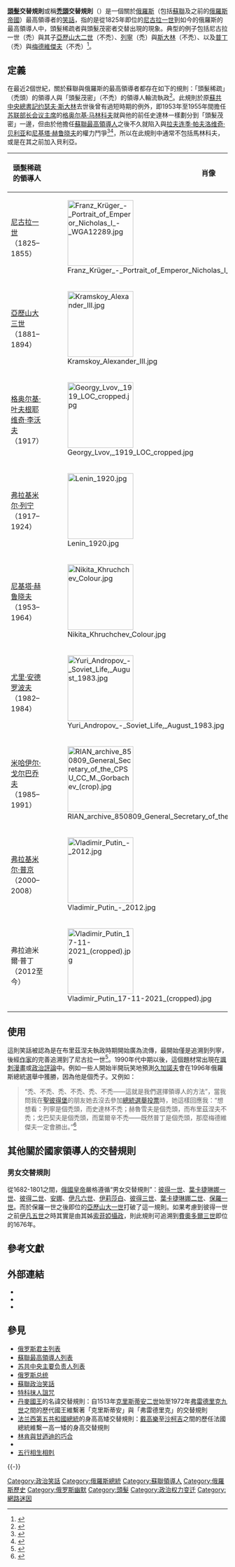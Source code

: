 {{noteTA
|G1 = PP
}}

'''[[頭髮|頭髮]]交替規則'''或稱'''[[禿頭|禿頭]]交替規則'''（{{lang-ru|Лысый–волосатый}}）是一個關於[[俄罗斯|俄羅斯]]（包括[[苏联|蘇聯]]及之前的[[俄罗斯帝国|俄羅斯帝國]]）最高領導者的[[蘇聯政治笑話|笑話]]，指的是從1825年即位的[[尼古拉一世_(俄罗斯)|尼古拉一世]]到如今的俄羅斯的最高領導人中，頭髮稀疏者與頭髮茂密者交替出現的現象。典型的例子包括尼古拉一世（禿）與其子[[亚历山大二世_(俄罗斯)|亞歷山大二世]]（不禿）、[[弗拉基米尔·列宁|列寧]]（禿）與[[约瑟夫·斯大林|斯大林]]（不禿）、以及[[弗拉基米尔·普京|普丁]]（禿）與[[德米特里·梅德韦杰夫|梅德維傑夫]]（不禿）<ref>{{cite web|title=Baldness Pattern: A New Cold War Analysis|url=http://www.wbur.org/npr/94340197|accessdate=2015-02-08|date=2008-09-10|last=Krulwich|first=Robert|publisher=WBUR|archive-date=2015-02-08|archive-url=https://web.archive.org/web/20150208182915/http://www.wbur.org/npr/94340197|dead-url=no}}</ref>。

==定義==
在最近2個世紀，關於蘇聯與俄羅斯的最高領導者都存在如下的規則：「頭髮稀疏」（禿頭）的領導人與「頭髮茂密」（不禿）的領導人輪流執政<ref>{{Cite web|url=http://www.aif.ru/politics/article_prmid_dta128716.html|accessdate=2015-02-09 <!-- | deadlinkdate = 2015-02-08 -->|author={{lang|ru|Виталий Цепляев}}|date=2007-12-25|work={{lang|ru|Аргументы и факты}}|archiveurl=https://web.archive.org/web/20080109104839/http://www.aif.ru/politics/article_prmid_dta128716.html|archivedate=2008-01-09|script-title=ru:Мистические закономерности российской власти}}</ref>。此規則於原[[苏共中央主要负责人列表|蘇共中央總書記]][[约瑟夫·斯大林|约瑟夫·斯大林]]去世後曾有過短時期的例外，即1953年至1955年間擔任[[苏联部长会议主席|苏联部长会议主席]]的[[格奥尔基·马林科夫|格奥尔基·马林科夫]]就與他的前任史達林一樣劃分到「頭髮茂密」一邊，但由於他擔任[[蘇聯最高領導人列表|蘇聯最高領導人]]之後不久就陷入與[[拉夫连季·帕夫洛维奇·贝利亚|拉夫连季·帕夫洛维奇·贝利亚]]和[[尼基塔·赫鲁晓夫|尼基塔·赫鲁晓夫]]的權力鬥爭<ref>{{cite book|author=Ra'anan, Uri|title=Flawed Succession: Russia's Power Transfer Crises|ref=CITEREFRa'anan2006|publisher=Lexington Books|year=2006|isbn=978-0739114025}}</ref><ref>{{cite book|author=Hill, Kenneth|year=1993|title=Cold War chronology: Soviet–American relations, 1945–1991|location=University of Michigan|publisher=Congressional Quarterly|isbn=978-0871879219}}</ref>，所以在此規則中通常不包括馬林科夫，或是在其之前加入貝利亞。

{|class="wikitable sortable"
|-
! 頭髮稀疏的領導人
! 肖像
! 頭髮茂密的領導人
! 肖像
|-
| [[尼古拉一世_(俄罗斯)|尼古拉一世]]<br />（1825–1855）
| [[File:Franz_Krüger_-_Portrait_of_Emperor_Nicholas_I_-_WGA12289.jpg|150px]]
| [[亚历山大二世_(俄罗斯)|亞歷山大二世]] <br />（1855–1881）
| [[File:Alexander_II_by_E.Botman_(1856,_Russian_museum)_detail.jpg|150px]]
|-
| [[亚历山大三世_(俄罗斯)|亞歷山大三世]]<br />（1881–1894）
| [[File:Kramskoy_Alexander_III.jpg|150px]]
| [[尼古拉二世_(俄罗斯)|尼古拉二世]] <br />（1894–1917）
| [[File:Nicholas_II_of_Russia_cropped.jpg|150px]]
|-
| [[格奥尔基·叶夫根耶维奇·李沃夫|格奥尔基·叶夫根耶维奇·李沃夫]]<br />（1917）
| [[File:Georgy_Lvov,_1919_LOC_cropped.jpg|150px]]
| [[亚历山大·克伦斯基|亚历山大·克伦斯基]]<br />（1917）
| [[File:Alexander_Kerensky_LOC_24416.jpg|150px]]
|-
| [[弗拉基米尔·列宁|弗拉基米尔·列宁]]<br />（1917–1924）
| [[File:Lenin_1920.jpg|150px]]
| [[约瑟夫·斯大林|约瑟夫·斯大林]]<br />（1924–1953）
| [[File:Stalin_Museum_Batumi.jpg|150px]]
|-
| [[尼基塔·赫鲁晓夫|尼基塔·赫鲁晓夫]]<br />（1953–1964）
| [[File:Nikita_Khruchchev_Colour.jpg|150px]]
| [[列昂尼德·勃列日涅夫|列昂尼德·勃列日涅夫]]<br />（1964–1982）
| [[File:Brezhnev-color.jpg|150px]]
|-
| [[尤里·安德罗波夫|尤里·安德罗波夫]]<br />（1982–1984）
| [[File:Yuri_Andropov_-_Soviet_Life,_August_1983.jpg|150px]]
| [[康斯坦丁·契尔年科|康斯坦丁·契尔年科]]<br />（1984–1985）
| [[File:Konstantin_Chernenko1.jpg|150px]]
|-
| [[米哈伊尔·戈尔巴乔夫|米哈伊尔·戈尔巴乔夫]]<br />（1985–1991）
| [[File:RIAN_archive_850809_General_Secretary_of_the_CPSU_CC_M._Gorbachev_(crop).jpg|150px]]
| [[鲍里斯·叶利钦|鲍里斯·叶利钦]]<br />（1991–1999）
| [[File:Борис_Николаевич_Ельцин.jpg|150px]]
|-
| [[弗拉基米尔·普京|弗拉基米尔·普京]]<br />（2000–2008）
| [[File:Vladimir_Putin_-_2012.jpg|150px]]
| [[德米特里·梅德韦杰夫|德米特里·梅德韦杰夫]]<br />（2008–2012）
| [[File:Dmitry_Medvedev_official_portrait_(05).jpg|150px]]
|-
| 弗拉迪米爾·普丁<br />（2012至今）
| [[File:Vladimir_Putin_17-11-2021_(cropped).jpg|150px]]
|
|
|}

== 使用 ==
這則笑話被認為是在布里茲涅夫執政時期開始廣為流傳，最開始僅是追溯到列寧，後經[[作家|作家]]{{link-ru|弗拉基米爾·伊凡諾維奇·薩夫琴科|Савченко, Владимир Иванович}}的完善追溯到了尼古拉一世<ref>{{cite web|url=http://fan.lib.ru/s/sawchenko_w_i/ist0matkhtm.shtml|accessdate=2015-02-09|author={{lang|ru|Владимир Савченко}}|script-title=ru:Новая наука Историоматика/Пси-гидродинамика Советской власти, или Закон "лысых/волосатых"|archive-date=2020-04-26|archive-url=https://web.archive.org/web/20200426012414/http://fan.lib.ru/s/sawchenko_w_i/ist0matkhtm.shtml|dead-url=no}}</ref>。1990年代中期以後，這個題材常出現在[[讽刺|諷刺]][[漫画|漫畫]]或[[政治評論|政治評論]]中。例如一些人開始半開玩笑地預測[[根纳季·安德烈耶维奇·久加诺夫|久加諾夫]]會在1996年俄羅斯總統選舉中獲勝，因為他是個禿子。又例如：

<blockquote>“禿、不禿、禿、不禿、禿、不禿——這就是我們選擇領導人的方法”，當我問我在[[圣彼得堡|聖彼得堡]]的朋友她去沒去參加[[2008年俄罗斯总统选举|總統選舉]][[投票|投票]]時，她這樣回應我：“想想看：列寧是個禿頭，而史達林不禿；赫魯雪夫是個禿頭，而布里茲涅夫不禿；戈巴契夫是個禿頭，而葉爾辛不禿——既然普丁是個禿頭，那麼梅德維傑夫一定會勝出。”<ref>{{cite news|url=http://www.thetimes.co.uk/tto/life/article1854969.ece|title=Russian politics: the bald truth|publisher=[[泰晤士報|泰晤士報]]|accessdate=2015-02-09|author=Catriona Bass|date=2008-03-07|archive-date=2016-03-11|archive-url=https://web.archive.org/web/20160311191001/http://www.thetimes.co.uk/tto/life/article1854969.ece|dead-url=no}}</ref></blockquote>

==其他關於國家領導人的交替規則==
===男女交替規則===
從1682-1801之間，[[俄罗斯君主列表|俄國皇帝]]嚴格遵循“男女交替規則”：[[彼得大帝|彼得一世]]、[[叶卡捷琳娜一世|葉卡捷琳娜一世]]、[[彼得二世_(俄罗斯)|彼得二世]]、[[安娜_(俄羅斯女皇)|安娜]]、[[伊凡六世|伊凡六世]]、[[伊莉莎白_(俄羅斯女皇)|伊莉莎白]]、[[彼得三世_(俄罗斯)|彼得三世]]、[[叶卡捷琳娜二世|葉卡捷琳娜二世]]、[[保罗一世_(俄罗斯)|保羅一世]]。而於保羅一世之後即位的[[亚历山大一世_(俄罗斯)|亞歷山大一世]]打破了這一規則。如果考慮到彼得一世之前[[伊凡五世|伊凡五世]]之時其實是由其姊[[索菲婭·阿列克謝耶芙娜·羅曼諾娃|索菲婭]][[攝政|攝政]]，則此規則可追溯到[[费奥多尔三世|費奧多爾三世]]即位的1676年。

== 參考文獻 ==
{{Reflist|30em}}

== 外部連結 ==
* {{ru icon}}{{cite web |author={{lang|ru|Владимир Савченко}} |script-title=ru:Новая наука Историоматика/Пси-гидродинамика Советской власти, или Закон "лысых/волосатых" |url=http://fan.lib.ru/s/sawchenko_w_i/ist0matkhtm.shtml |access-date=2015-02-08 |archive-date=2020-04-26 |archive-url=https://web.archive.org/web/20200426012414/http://fan.lib.ru/s/sawchenko_w_i/ist0matkhtm.shtml |dead-url=no }}
* {{ru icon}}{{cite web |author={{lang|ru|Вячеслав Куприянов}} |script-title=ru:Башмак Эмпедокла |url=http://www.lib.com.ua/books/16/562n5.html |access-date=2015-02-08 |archive-date=2020-08-05 |archive-url=https://web.archive.org/web/20200805065734/http://www.lib.com.ua/books/16/562n5.html |dead-url=yes }}
* {{ru icon}}{{cite web |author={{lang|ru|Алла Боссарт}} |script-title=ru:С Новым гоном! |publisher={{lang|ru|газета.ru}} |url=http://www.gazeta.ru/column/bossart/160255.shtml |accessdate=2015-02-08 |archive-date=2000-05-11 |archive-url=https://web.archive.org/web/20000511080652/http://www.gazeta.ru/bossart1.shtml |dead-url=no }}

== 參見 ==
{{Portal box|俄羅斯|苏联|人物|历史}}
* [[俄罗斯君主列表|俄罗斯君主列表]]
* [[蘇聯最高領導人列表|蘇聯最高領導人列表]]
* [[苏共中央主要负责人列表|苏共中央主要负责人列表]]
* [[俄罗斯总统|俄罗斯总统]]
* [[苏联政治笑话|蘇聯政治笑話]]
* [[特科抹人詛咒|特科抹人詛咒]]
* [[丹麦君主列表|丹麥國王]]的名諱交替規則：自1513年[[克里斯蒂安二世|克里斯蒂安二世]]始至1972年[[弗雷德里克九世|弗雷德里克九世]]之間的歷代國王維繫著「克里斯蒂安」與「弗雷德里克」的交替規則
* [[法国总统|法兰西第五共和國總統]]的身高高矮交替規則：[[夏爾·戴高樂|戴高樂]]至[[尼古拉·萨科齐|沙柯吉]]之間的歷任法國總統維繫一高一矮的身高交替規則
* [[林肯與甘迺迪的巧合|林肯與甘迺迪的巧合]]
* {{Internal link helper/ja|源平交代思想|源平交代思想}}
* [[五行|五行相生相剋]]

{{-}}
{{俄羅斯君主}}
{{苏联共产党中央委员会总书记}}
{{俄羅斯總統}}
[[Category:政治笑話|Category:政治笑話]]
[[Category:俄羅斯總統|Category:俄羅斯總統]]
[[Category:蘇聯領導人|Category:蘇聯領導人]]
[[Category:俄羅斯歷史|Category:俄羅斯歷史]]
[[Category:俄罗斯幽默|Category:俄罗斯幽默]]
[[Category:頭髮|Category:頭髮]]
[[Category:政治权力变迁|Category:政治权力变迁]]
[[Category:網路迷因|Category:網路迷因]]